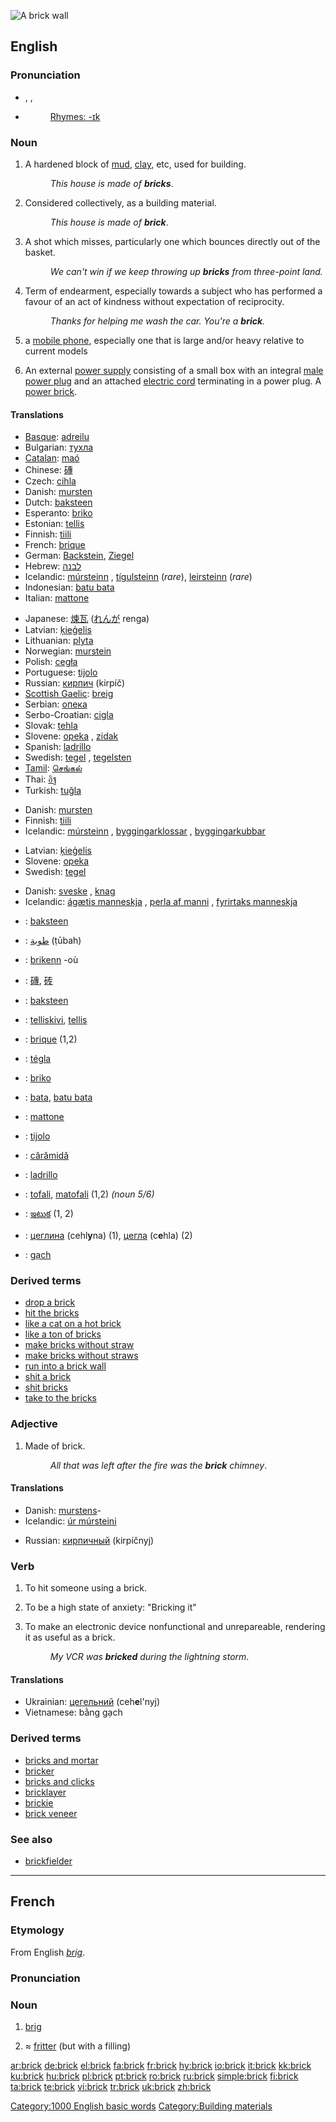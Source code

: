 [[Image:Brick wall old.jpg|thumb|A brick wall]]
{{wikipedia}}
==English==

===Pronunciation===
*{{AHD|/brĭk/}}, {{IPA|/brɪk/}}, {{SAMPA|/brIk/}}
*{{audio|en-us-brick.ogg|Audio (US)}}
*:[[Rhymes:English:-ɪk|Rhymes: -ɪk]]

===Noun===
{{en-noun|s|-}}

# A hardened block of [[mud]], [[clay]], etc, used for building.
#:''This house is made of '''bricks'''''.
# {{uncountable}} Considered collectively, as a building material.
#:''This house is made of '''brick'''''.
# {{basketball}} A shot which misses, particularly one which bounces directly out of the basket.
#: ''We can't win if we keep throwing up '''bricks''' from three-point land.''
# Term of endearment, especially towards a subject who has performed a favour of an act of kindness without expectation of reciprocity.
#: ''Thanks for helping me wash the car. You're a '''brick'''.''
# {{colloquial}} a [[mobile phone]], especially one that is large and/or heavy relative to current models
# {{colloquial}} An external [[power supply]] consisting of a small box with an integral [[male]] [[power plug]] and an attached [[electric cord]] terminating in a power plug.  A [[power brick]].

====Translations====
{{trans-top|hardened block used for building}}
*[[Basque]]: [[adreilu]]
*Bulgarian: [[тухла]]
*[[Catalan]]: [[maó]]
*Chinese: [[磚]]
*Czech: [[cihla]] {{f}}
*Danish: [[mursten]] {{c}}
*Dutch: [[baksteen]]
*Esperanto: [[briko]]
*Estonian: [[tellis]]
*Finnish: [[tiili]]
*French: [[brique]]
*German: [[Backstein]], [[Ziegel]] {{m}}
*Hebrew: [[לבנה]]
*Icelandic: [[múrsteinn]] {{m}}, [[tígulsteinn]] {{m}} (''rare''), [[leirsteinn]] {{m}} (''rare'')
*Indonesian: [[batu bata]]
*Italian: [[mattone]]
{{trans-mid}}
*Japanese: [[煉瓦]] ([[れんが]] renga)
*Latvian: [[ķieģelis]] {{m}}
*Lithuanian: [[plyta]]
*Norwegian: [[murstein]]
*Polish: [[cegła]]
*Portuguese: [[tijolo]]
*Russian: [[кирпич]] (kirpíč) {{m}}
*[[Scottish Gaelic]]: [[breig]]
*Serbian: [[опека]]
*Serbo-Croatian: [[cigla]]
*Slovak: [[tehla]]
*Slovene: [[opeka]] {{f}}, [[zidak]] {{m}}
*Spanish: [[ladrillo]]
*Swedish: [[tegel]] {{n}}, [[tegelsten]]
*[[Tamil]]: [[செங்கல்]]
*Thai: [[อิฐ]]
*Turkish: [[tuğla]]
{{trans-bottom}}

{{trans-top|a building material}}
*Danish: [[mursten]] {{c}}
*Finnish: [[tiili]]
*Icelandic: [[múrsteinn]] {{m}}, [[byggingarklossar]] {{m|p}}, [[byggingarkubbar]] {{n|p}}
{{trans-mid}}
*Latvian: [[ķieģelis]] {{m}}
*Slovene: [[opeka]]
*Swedish: [[tegel]] {{n}}
{{trans-bottom}}

{{trans-top|a missed shot (basketball)}}
{{trans-mid}}
{{trans-bottom}}

{{trans-top|term of endearment}}
*Danish: [[sveske]] {{c}}, [[knag]] {{c}}
*Icelandic: [[ágætis manneskja]] {{f}}, [[perla af manni]] {{f}}, [[fyrirtaks manneskja]] {{f}}
{{trans-mid}}
{{trans-bottom}}

{{checktrans-top|}}
*{{ttbc|Afrikaans}}: [[baksteen]]
*{{ttbc|Arabic}}: [[طوبة]] (ṭūbah)
*{{ttbc|Breton}}: [[brikenn]] {{f}} -où
*{{ttbc|Chinese}}: [[磚]], [[砖]]
*{{ttbc|Dutch}}: [[baksteen]]
*{{ttbc|Estonian}}: [[telliskivi]], [[tellis]]
*{{ttbc|French}}: [[brique]] {{f}} (1,2)
*{{ttbc|Hungarian}}: [[tégla]]
*{{ttbc|Ido}}: [[briko]]
*{{ttbc|Indonesian}}: [[bata]], [[batu bata]]
*{{ttbc|Italian}}: [[mattone]]
*{{ttbc|Portuguese}}: [[tijolo]]
*{{ttbc|Romanian}}: [[cărămidă]] {{f}}
*{{ttbc|Spanish}}: [[ladrillo]] {{m}}
*{{ttbc|Swahili}}: [[tofali]], [[matofali]] {{p}} (1,2) ''(noun 5/6)''
*{{ttbc|Telugu}}: [[ఇటుక]] (1, 2)
*{{ttbc|Ukrainian}}: [[цеглина]] (cehl'''y'''na) {{f}} (1), [[цегла]] (c'''e'''hla) {{f}} (2)
*{{ttbc|Vietnamese}}: [[gạch]]
{{checktrans-bottom}}

===Derived terms===
* [[drop a brick]]
* [[hit the bricks]]
* [[like a cat on a hot brick]]
* [[like a ton of bricks]]
* [[make bricks without straw]]
* [[make bricks without straws]]
* [[run into a brick wall]]
* [[shit a brick]]
* [[shit bricks]]
* [[take to the bricks]]

===Adjective===
{{en-adj|-}}

# Made of brick.
#:''All that was left after the fire was the '''brick''' chimney''.

====Translations====
{{trans-top|made of brick}}
*Danish: [[mursten]]s-
*Icelandic: [[úr múrsteini]] {{m|f|n}}
{{trans-mid}}
*Russian: [[кирпичный]] (kirpíčnyj)
{{trans-bottom}}

===Verb===
{{en-verb}}

# {{slang}} To hit someone using a brick.
# {{rfv-sense}} {{slang}} To be a high state of anxiety: "Bricking it"
# {{rfv-sense}} {{slang}} To make an electronic device nonfunctional and unrepareable, rendering it as useful as a brick.
#:''My VCR was '''bricked''' during the lightning storm''.

====Translations====
{{trans-top|hit someone using a brick}}
{{trans-mid}}
{{trans-bottom}}

{{trans-top|be a high state of anxiety}}
{{trans-mid}}
{{trans-bottom}}

{{trans-top|make an electronic device nonfunctional}}
{{trans-mid}}
{{trans-bottom}}

{{checktrans-top}}
*Ukrainian: [[цегельний]] (ceh'''e'''l'nyj) {{m}}
*Vietnamese: bằng gạch
{{checktrans-bottom}}

===Derived terms===
* [[bricks and mortar]]
* [[bricker]]
* [[bricks and clicks]]
* [[bricklayer]]
* [[brickie]]
* [[brick veneer]]

===See also===
* [[brickfielder]]

[[Category:1000 English basic words]]
[[Category:Building materials]]

----

==French==

===Etymology===
From English ''[[brig]]''.

===Pronunciation===
{{IPA|/bʀik/}}

===Noun===
{{fr-noun-reg|m}}

# {{nautical}} [[brig]]
# ≈ [[fritter]] (but with a filling)

[[ar:brick]]
[[de:brick]]
[[el:brick]]
[[fa:brick]]
[[fr:brick]]
[[hy:brick]]
[[io:brick]]
[[it:brick]]
[[kk:brick]]
[[ku:brick]]
[[hu:brick]]
[[pl:brick]]
[[pt:brick]]
[[ro:brick]]
[[ru:brick]]
[[simple:brick]]
[[fi:brick]]
[[ta:brick]]
[[te:brick]]
[[vi:brick]]
[[tr:brick]]
[[uk:brick]]
[[zh:brick]]
